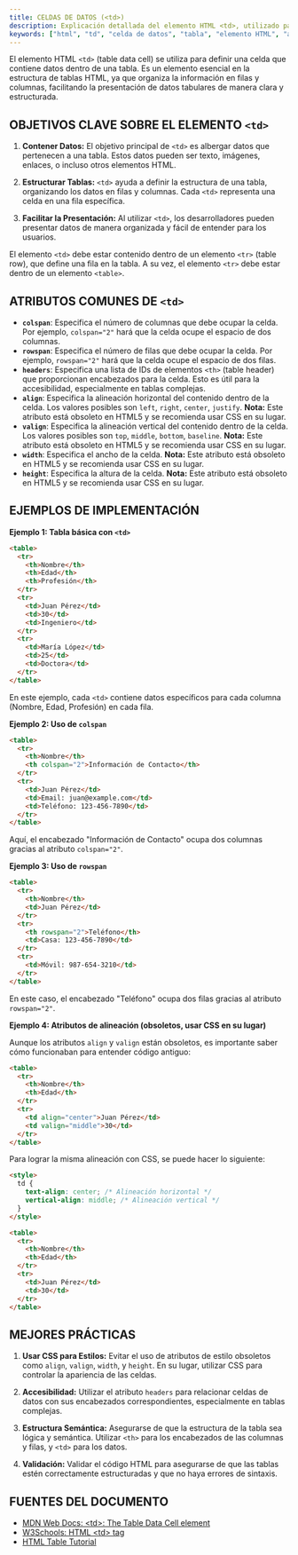 ```yaml
---
title: CELDAS DE DATOS (<td>)
description: Explicación detallada del elemento HTML <td>, utilizado para definir celdas dentro de una tabla.
keywords: ["html", "td", "celda de datos", "tabla", "elemento HTML", "atributos td", "ejemplos td"]
---
```


El elemento HTML `<td>` (table data cell) se utiliza para definir una celda que contiene datos dentro de una tabla. Es un elemento esencial en la estructura de tablas HTML, ya que organiza la información en filas y columnas, facilitando la presentación de datos tabulares de manera clara y estructurada.

## OBJETIVOS CLAVE SOBRE EL ELEMENTO `<td>`

1.  **Contener Datos:** El objetivo principal de `<td>` es albergar datos que pertenecen a una tabla. Estos datos pueden ser texto, imágenes, enlaces, o incluso otros elementos HTML.

2.  **Estructurar Tablas:** `<td>` ayuda a definir la estructura de una tabla, organizando los datos en filas y columnas. Cada `<td>` representa una celda en una fila específica.

3.  **Facilitar la Presentación:** Al utilizar `<td>`, los desarrolladores pueden presentar datos de manera organizada y fácil de entender para los usuarios.

El elemento `<td>` debe estar contenido dentro de un elemento `<tr>` (table row), que define una fila en la tabla. A su vez, el elemento `<tr>` debe estar dentro de un elemento `<table>`.

## ATRIBUTOS COMUNES DE `<td>`

*   **`colspan`**: Especifica el número de columnas que debe ocupar la celda. Por ejemplo, `colspan="2"` hará que la celda ocupe el espacio de dos columnas.
*   **`rowspan`**: Especifica el número de filas que debe ocupar la celda. Por ejemplo, `rowspan="2"` hará que la celda ocupe el espacio de dos filas.
*   **`headers`**: Especifica una lista de IDs de elementos `<th>` (table header) que proporcionan encabezados para la celda. Esto es útil para la accesibilidad, especialmente en tablas complejas.
*   **`align`**: Especifica la alineación horizontal del contenido dentro de la celda. Los valores posibles son `left`, `right`, `center`, `justify`.  **Nota:** Este atributo está obsoleto en HTML5 y se recomienda usar CSS en su lugar.
*   **`valign`**: Especifica la alineación vertical del contenido dentro de la celda. Los valores posibles son `top`, `middle`, `bottom`, `baseline`.  **Nota:** Este atributo está obsoleto en HTML5 y se recomienda usar CSS en su lugar.
*   **`width`**: Especifica el ancho de la celda.  **Nota:** Este atributo está obsoleto en HTML5 y se recomienda usar CSS en su lugar.
*   **`height`**: Especifica la altura de la celda.  **Nota:** Este atributo está obsoleto en HTML5 y se recomienda usar CSS en su lugar.

## EJEMPLOS DE IMPLEMENTACIÓN

**Ejemplo 1: Tabla básica con `<td>`**

```html
<table>
  <tr>
    <th>Nombre</th>
    <th>Edad</th>
    <th>Profesión</th>
  </tr>
  <tr>
    <td>Juan Pérez</td>
    <td>30</td>
    <td>Ingeniero</td>
  </tr>
  <tr>
    <td>María López</td>
    <td>25</td>
    <td>Doctora</td>
  </tr>
</table>
```

En este ejemplo, cada `<td>` contiene datos específicos para cada columna (Nombre, Edad, Profesión) en cada fila.

**Ejemplo 2: Uso de `colspan`**

```html
<table>
  <tr>
    <th>Nombre</th>
    <th colspan="2">Información de Contacto</th>
  </tr>
  <tr>
    <td>Juan Pérez</td>
    <td>Email: juan@example.com</td>
    <td>Teléfono: 123-456-7890</td>
  </tr>
</table>
```

Aquí, el encabezado "Información de Contacto" ocupa dos columnas gracias al atributo `colspan="2"`.

**Ejemplo 3: Uso de `rowspan`**

```html
<table>
  <tr>
    <th>Nombre</th>
    <td>Juan Pérez</td>
  </tr>
  <tr>
    <th rowspan="2">Teléfono</th>
    <td>Casa: 123-456-7890</td>
  </tr>
  <tr>
    <td>Móvil: 987-654-3210</td>
  </tr>
</table>
```

En este caso, el encabezado "Teléfono" ocupa dos filas gracias al atributo `rowspan="2"`.

**Ejemplo 4: Atributos de alineación (obsoletos, usar CSS en su lugar)**

Aunque los atributos `align` y `valign` están obsoletos, es importante saber cómo funcionaban para entender código antiguo:

```html
<table>
  <tr>
    <th>Nombre</th>
    <th>Edad</th>
  </tr>
  <tr>
    <td align="center">Juan Pérez</td>
    <td valign="middle">30</td>
  </tr>
</table>
```

Para lograr la misma alineación con CSS, se puede hacer lo siguiente:

```html
<style>
  td {
    text-align: center; /* Alineación horizontal */
    vertical-align: middle; /* Alineación vertical */
  }
</style>

<table>
  <tr>
    <th>Nombre</th>
    <th>Edad</th>
  </tr>
  <tr>
    <td>Juan Pérez</td>
    <td>30</td>
  </tr>
</table>
```

## MEJORES PRÁCTICAS

1.  **Usar CSS para Estilos:** Evitar el uso de atributos de estilo obsoletos como `align`, `valign`, `width`, y `height`. En su lugar, utilizar CSS para controlar la apariencia de las celdas.

2.  **Accesibilidad:** Utilizar el atributo `headers` para relacionar celdas de datos con sus encabezados correspondientes, especialmente en tablas complejas.

3.  **Estructura Semántica:** Asegurarse de que la estructura de la tabla sea lógica y semántica. Utilizar `<th>` para los encabezados de las columnas y filas, y `<td>` para los datos.

4.  **Validación:** Validar el código HTML para asegurarse de que las tablas estén correctamente estructuradas y que no haya errores de sintaxis.

## FUENTES DEL DOCUMENTO

*   [MDN Web Docs: \<td>: The Table Data Cell element](https://developer.mozilla.org/en-US/docs/Web/HTML/Element/td)
*   [W3Schools: HTML \<td> tag](https://www.w3schools.com/tags/tag_td.asp)
*   [HTML Table Tutorial](https://www.htmldog.com/guides/html/tables/)